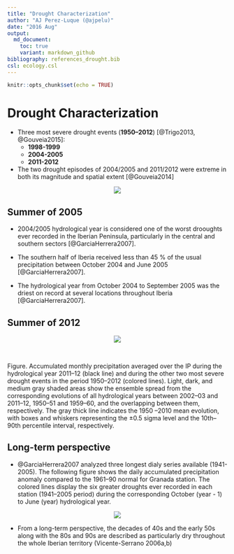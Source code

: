 ```yaml
---
title: "Drought Characterization"
author: "AJ Perez-Luque (@ajpelu)"
date: "2016 Aug"
output:  
  md_document:
    toc: true
    variant: markdown_github
bibliography: references_drought.bib
csl: ecology.csl
---
```


```r
knitr::opts_chunk$set(echo = TRUE)
```

# Drought Characterization 

* Three most severe drought events (**1950–2012**) [@Trigo2013, @Gouveia2015]:
    * **1998-1999**
    * **2004-2005**
    * **2011-2012**

* The two drought episodes of 2004/2005 and 2011/2012 were extreme in both its magnitude and spatial extent [@Gouveia2014] 

<center>![](/man/images/trigo_2012.jpg)</center> 

## Summer of 2005 

* 2004/2005 hydrological year is considered one of the worst drooughts ever recorded in the Iberian Peninsula, particularly in the central and southern sectors [@GarciaHerrera2007].

* The southern half of Iberia received less than 45 % of the usual precipitation between October 2004 and June 2005 [@GarciaHerrera2007].

* The hydrological year from October 2004 to September 2005 was the driest on record at several locations throughout Iberia [@GarciaHerrera2007].

## Summer of 2012

<center>![](/man/images/trigo_2012.jpg)</center>

<br> 

Figure. Accumulated monthly precipitation averaged over the IP during the hydrological year 2011–12 (black line) and during the other two most severe drought events in the period 1950–2012 (colored lines). Light, dark, and medium gray shaded areas show the ensemble spread from the corresponding evolutions of all hydrological years between 2002–03 and 2011–12, 1950–51 and 1959–60, and the overlapping between them, respectively. The gray thick line indicates the 1950 –2010 mean evolution, with boxes and whiskers representing the ±0.5 sigma level and the 10th–90th percentile interval, respectively.


## Long-term perspective 

* @GarciaHerrera2007 analyzed three longest dialy series available (1941-2005). 
The following figure shows the daily accumulated precipitation anomaly compared to the 1961–90 normal for Granada station. The colored lines display the six greater droughts ever recorded in each station (1941–2005 period) during the corresponding October (year - 1) to June (year) hydrological year. 


<center>![](/man/images/garcia_herrera_granada_zoom.jpg)</center>

* From a long-term perspective, the decades of 40s and the early 50s along with the 80s and 90s are described as particularly dry throughout the whole Iberian territory (Vicente-Serrano 2006a,b)

